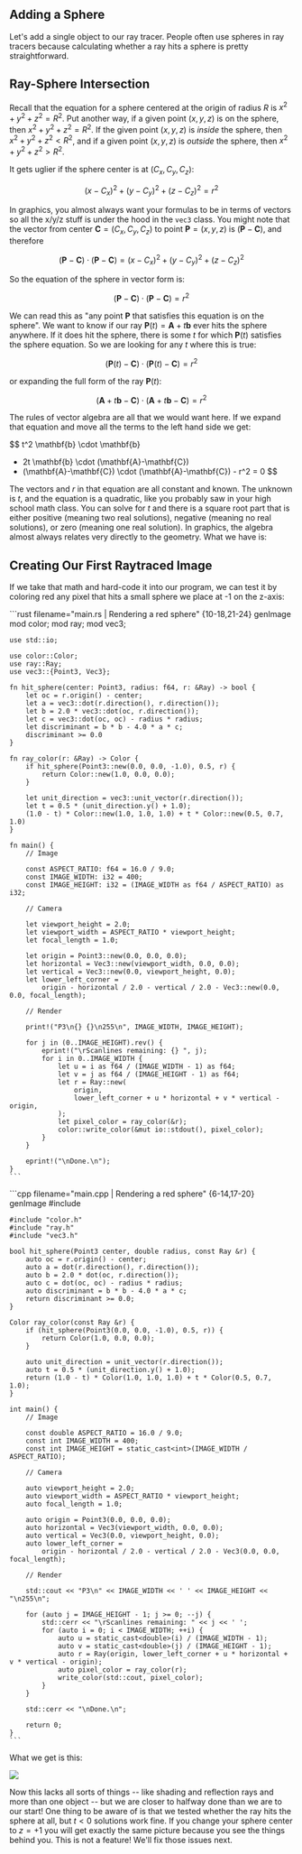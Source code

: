 
## Adding a Sphere

Let's add a single object to our ray tracer. People often use spheres in ray tracers because calculating whether a ray hits a sphere is pretty straightforward.

## Ray-Sphere Intersection

Recall that the equation for a sphere centered at the origin of radius $R$ is $x^2 + y^2 + z^2 = R^2$. Put another way, if a given point $(x,y,z)$ is on the sphere, then $x^2 + y^2 + z^2 = R^2$. If the given point $(x,y,z)$ is *inside* the sphere, then $x^2 + y^2 + z^2 < R^2$, and if a given point $(x,y,z)$ is *outside* the sphere, then $x^2 + y^2 + z^2 > R^2$.

It gets uglier if the sphere center is at $(C_x, C_y, C_z)$:

$$
(x - C_x)^2 + (y - C_y)^2 + (z - C_z)^2 = r^2
$$

In graphics, you almost always want your formulas to be in terms of vectors so all the x/y/z stuff is under the hood in the `vec3` class. You might note that the vector from center $\mathbf{C} = (C_x,C_y,C_z)$ to point $\mathbf{P} = (x,y,z)$ is $(\mathbf{P} - \mathbf{C})$, and therefore

$$
(\mathbf{P} - \mathbf{C}) \cdot (\mathbf{P} - \mathbf{C})
   = (x - C_x)^2 + (y - C_y)^2 + (z - C_z)^2
$$

So the equation of the sphere in vector form is:

$$
(\mathbf{P} - \mathbf{C}) \cdot (\mathbf{P} - \mathbf{C}) = r^2
$$

We can read this as "any point $\mathbf{P}$ that satisfies this equation is on the sphere". We want to know if our ray $\mathbf{P}(t) = \mathbf{A} + t\mathbf{b}$ ever hits the sphere anywhere. If it does hit the sphere, there is some $t$ for which $\mathbf{P}(t)$ satisfies the sphere equation. So we are looking for any $t$ where this is true:

$$
(\mathbf{P}(t) - \mathbf{C}) \cdot (\mathbf{P}(t) - \mathbf{C}) = r^2
$$

or expanding the full form of the ray $\mathbf{P}(t)$:

$$
(\mathbf{A} + t \mathbf{b} - \mathbf{C})
    \cdot (\mathbf{A} + t \mathbf{b} - \mathbf{C}) = r^2
$$

The rules of vector algebra are all that we would want here. If we expand that equation and move all the terms to the left hand side we get:

$$
t^2 \mathbf{b} \cdot \mathbf{b}
   + 2t \mathbf{b} \cdot (\mathbf{A}-\mathbf{C})
   + (\mathbf{A}-\mathbf{C}) \cdot (\mathbf{A}-\mathbf{C}) - r^2 = 0
$$

The vectors and $r$ in that equation are all constant and known. The unknown is $t$, and the equation is a quadratic, like you probably saw in your high school math class. You can solve for $t$
and there is a square root part that is either positive (meaning two real solutions), negative (meaning no real solutions), or zero (meaning one real solution). In graphics, the algebra almost
always relates very directly to the geometry. What we have is:

<Fig caption="Ray-sphere intersection results" src="fig-1.04-ray-sphere.jpg" label="ray-sphere" />

## Creating Our First Raytraced Image

If we take that math and hard-code it into our program, we can test it by coloring red any pixel that hits a small sphere we place at -1 on the z-axis:

<Tabs>
  <Tab label="Rust">
    ```rust filename="main.rs | Rendering a red sphere" {10-18,21-24} genImage
    mod color;
    mod ray;
    mod vec3;

    use std::io;

    use color::Color;
    use ray::Ray;
    use vec3::{Point3, Vec3};

    fn hit_sphere(center: Point3, radius: f64, r: &Ray) -> bool {
        let oc = r.origin() - center;
        let a = vec3::dot(r.direction(), r.direction());
        let b = 2.0 * vec3::dot(oc, r.direction());
        let c = vec3::dot(oc, oc) - radius * radius;
        let discriminant = b * b - 4.0 * a * c;
        discriminant >= 0.0
    }

    fn ray_color(r: &Ray) -> Color {
        if hit_sphere(Point3::new(0.0, 0.0, -1.0), 0.5, r) {
            return Color::new(1.0, 0.0, 0.0);
        }

        let unit_direction = vec3::unit_vector(r.direction());
        let t = 0.5 * (unit_direction.y() + 1.0);
        (1.0 - t) * Color::new(1.0, 1.0, 1.0) + t * Color::new(0.5, 0.7, 1.0)
    }

    fn main() {
        // Image

        const ASPECT_RATIO: f64 = 16.0 / 9.0;
        const IMAGE_WIDTH: i32 = 400;
        const IMAGE_HEIGHT: i32 = (IMAGE_WIDTH as f64 / ASPECT_RATIO) as i32;

        // Camera

        let viewport_height = 2.0;
        let viewport_width = ASPECT_RATIO * viewport_height;
        let focal_length = 1.0;

        let origin = Point3::new(0.0, 0.0, 0.0);
        let horizontal = Vec3::new(viewport_width, 0.0, 0.0);
        let vertical = Vec3::new(0.0, viewport_height, 0.0);
        let lower_left_corner =
            origin - horizontal / 2.0 - vertical / 2.0 - Vec3::new(0.0, 0.0, focal_length);

        // Render

        print!("P3\n{} {}\n255\n", IMAGE_WIDTH, IMAGE_HEIGHT);

        for j in (0..IMAGE_HEIGHT).rev() {
            eprint!("\rScanlines remaining: {} ", j);
            for i in 0..IMAGE_WIDTH {
                let u = i as f64 / (IMAGE_WIDTH - 1) as f64;
                let v = j as f64 / (IMAGE_HEIGHT - 1) as f64;
                let r = Ray::new(
                    origin,
                    lower_left_corner + u * horizontal + v * vertical - origin,
                );
                let pixel_color = ray_color(&r);
                color::write_color(&mut io::stdout(), pixel_color);
            }
        }

        eprint!("\nDone.\n");
    }
    ```
  </Tab>

  <Tab label="C++">
    ```cpp filename="main.cpp | Rendering a red sphere" {6-14,17-20} genImage
    #include <iostream>

    #include "color.h"
    #include "ray.h"
    #include "vec3.h"

    bool hit_sphere(Point3 center, double radius, const Ray &r) {
        auto oc = r.origin() - center;
        auto a = dot(r.direction(), r.direction());
        auto b = 2.0 * dot(oc, r.direction());
        auto c = dot(oc, oc) - radius * radius;
        auto discriminant = b * b - 4.0 * a * c;
        return discriminant >= 0.0;
    }

    Color ray_color(const Ray &r) {
        if (hit_sphere(Point3(0.0, 0.0, -1.0), 0.5, r)) {
            return Color(1.0, 0.0, 0.0);
        }

        auto unit_direction = unit_vector(r.direction());
        auto t = 0.5 * (unit_direction.y() + 1.0);
        return (1.0 - t) * Color(1.0, 1.0, 1.0) + t * Color(0.5, 0.7, 1.0);
    }

    int main() {
        // Image

        const double ASPECT_RATIO = 16.0 / 9.0;
        const int IMAGE_WIDTH = 400;
        const int IMAGE_HEIGHT = static_cast<int>(IMAGE_WIDTH / ASPECT_RATIO);

        // Camera

        auto viewport_height = 2.0;
        auto viewport_width = ASPECT_RATIO * viewport_height;
        auto focal_length = 1.0;

        auto origin = Point3(0.0, 0.0, 0.0);
        auto horizontal = Vec3(viewport_width, 0.0, 0.0);
        auto vertical = Vec3(0.0, viewport_height, 0.0);
        auto lower_left_corner =
            origin - horizontal / 2.0 - vertical / 2.0 - Vec3(0.0, 0.0, focal_length);

        // Render

        std::cout << "P3\n" << IMAGE_WIDTH << ' ' << IMAGE_HEIGHT << "\n255\n";

        for (auto j = IMAGE_HEIGHT - 1; j >= 0; --j) {
            std::cerr << "\rScanlines remaining: " << j << ' ';
            for (auto i = 0; i < IMAGE_WIDTH; ++i) {
                auto u = static_cast<double>(i) / (IMAGE_WIDTH - 1);
                auto v = static_cast<double>(j) / (IMAGE_HEIGHT - 1);
                auto r = Ray(origin, lower_left_corner + u * horizontal + v * vertical - origin);
                auto pixel_color = ray_color(r);
                write_color(std::cout, pixel_color);
            }
        }

        std::cerr << "\nDone.\n";

        return 0;
    }
    ```
  </Tab>
</Tabs>

What we get is this:

<Img caption="A simple red sphere" src="img-1.03-red-sphere.png" />

Now this lacks all sorts of things -- like shading and reflection rays and more than one object -- but we are closer to halfway done than we are to our start! One thing to be aware of is that we
tested whether the ray hits the sphere at all, but $t < 0$ solutions work fine. If you change your sphere center to $z = +1$ you will get exactly the same picture because you see the things behind
you. This is not a feature! We'll fix those issues next.
